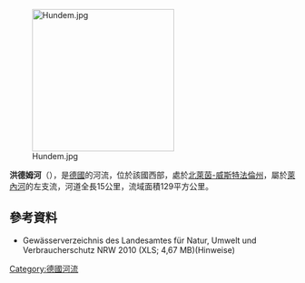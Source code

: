 {{Onesource|time=2020-07-07T15:25:47+00:00}}
{{Coord|51|6|39.3|N|8|4|4.3|E|display=title}}

[[Image:Hundem.jpg|250px]]

'''洪德姆河'''（{{lang-de|Hundem}}），是[[德國|德國]]的河流，位於該國西部，處於[[北萊茵-威斯特法倫州|北萊茵-威斯特法倫州]]，屬於[[萊內河|萊內河]]的左支流，河道全長15公里，流域面積129平方公里。

==參考資料==
* Gewässerverzeichnis des Landesamtes für Natur, Umwelt und Verbraucherschutz NRW 2010 (XLS; 4,67 MB)(Hinweise)

{{Germany-geo-stub}}
[[Category:德國河流|Category:德國河流]]